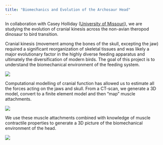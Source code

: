 ```yaml
---
title: "Biomechanics and Evolution of the Archosaur Head"
---
```


In collaboration with Casey Holliday ([University of Missouri](http://hollidaylab.com/)), we are studying the evolution of cranial kinesis across the non-avian theropod dinosaur to bird transition. 

Cranial kinesis (movement among the bones of the skull, excepting the
jaw) required a significant reorganization of skeletal tissues and
was likely a major evolutionary factor in the highly diverse feeding
apparatus and ultimately the diversification of modern birds. The
goal of this project is to understand the biomechanical environment of
the feeding system.

![](../images/dinobird1.jpg)

Computational modelling of cranial function has allowed us to estimate all the forces acting on the jaws and skull. From a CT-scan, we generate a 3D model, convert to a finite element model and then "map" muscle attachments.

![](../images/dinobird2.jpg)

We use these muscle attachments combined with knowledge of muscle contractile properties to generate a 3D picture of the biomechanical environment of the head.

![](../images/parrot.jpg)
